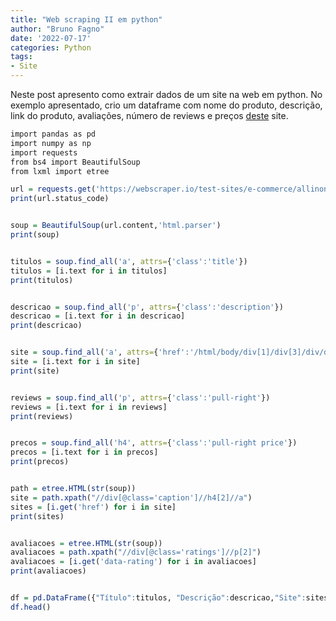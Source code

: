 ```yaml
---
title: "Web scraping II em python"
author: "Bruno Fagno"
date: '2022-07-17'
categories: Python
tags:
- Site
---
```


Neste post apresento como extrair dados de um site na web em python. No exemplo apresentado, crio um dataframe com nome do produto, descrição, link do produto, avaliações, número de reviews e preços [deste](https://webscraper.io/test-sites/e-commerce/allinone/computers/laptops) site.

```r
import pandas as pd
import numpy as np
import requests
from bs4 import BeautifulSoup
from lxml import etree

url = requests.get('https://webscraper.io/test-sites/e-commerce/allinone/computers/laptops')
print(url.status_code)


soup = BeautifulSoup(url.content,'html.parser')
print(soup)


titulos = soup.find_all('a', attrs={'class':'title'})
titulos = [i.text for i in titulos]
print(titulos)


descricao = soup.find_all('p', attrs={'class':'description'})
descricao = [i.text for i in descricao]
print(descricao)


site = soup.find_all('a', attrs={'href':'/html/body/div[1]/div[3]/div/div[2]/div/div[2]/div/div[1]/h4[2]/a'})
site = [i.text for i in site]
print(site)


reviews = soup.find_all('p', attrs={'class':'pull-right'})
reviews = [i.text for i in reviews]
print(reviews)


precos = soup.find_all('h4', attrs={'class':'pull-right price'})
precos = [i.text for i in precos]
print(precos)


path = etree.HTML(str(soup))
site = path.xpath("//div[@class='caption']//h4[2]//a")
sites = [i.get('href') for i in site]
print(sites)


avaliacoes = etree.HTML(str(soup))
avaliacoes = path.xpath("//div[@class='ratings']//p[2]")
avaliacoes = [i.get('data-rating') for i in avaliacoes]
print(avaliacoes)


df = pd.DataFrame({"Título":titulos, "Descrição":descricao,"Site":sites,"Reviews":reviews,"Avaliação":avaliacoes})
df.head()

```

